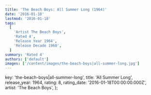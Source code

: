```yaml
---
title: 'The Beach Boys: All Summer Long (1964)'
date: '2016-01-18'
lastmod: '2016-01-18'
tags:
  [
    'Artist The Beach Boys',
    'Rated 4',
    'Release Year 1964',
    'Release Decade 1960',
  ]
summary: 'Rated 4'
authors: ['default']
images: ['/content/images/the-beach-boys|all-summer-long.jpg']
---
```


  key: 'the-beach-boys|all-summer-long',
  title: 'All Summer Long',
  release_year: 1964,
  rating: 8,
  rating_date: '2016-01-18T00:00:00.000Z',
  artist: 'The Beach Boys',
};

<MusicRating data={data} />
